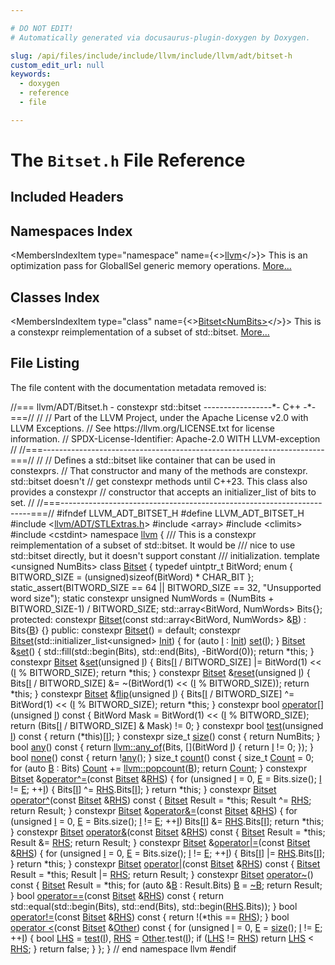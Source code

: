 ```yaml
---

# DO NOT EDIT!
# Automatically generated via docusaurus-plugin-doxygen by Doxygen.

slug: /api/files/include/include/llvm/include/llvm/adt/bitset-h
custom_edit_url: null
keywords:
  - doxygen
  - reference
  - file

---
```





# The `Bitset.h` File Reference

<DoxygenPage pluginConfig={pluginConfig}>



## Included Headers

<IncludesList>
<IncludesListItem
  filePath="llvm/ADT/STLExtras.h"
  permalink="/docs/api/files/include/include/llvm/include/llvm/adt/stlextras-h"
  isLocal="false" />
<IncludesListItem
  filePath="array"
  permalink=""
  isLocal="false" />
<IncludesListItem
  filePath="climits"
  permalink=""
  isLocal="false" />
<IncludesListItem
  filePath="cstdint"
  permalink=""
  isLocal="false" />
</IncludesList>

## Namespaces Index

<MembersIndex>

<MembersIndexItem
  type="namespace"
  name={<><a href="/docs/api/namespaces/llvm">llvm</a></>}>
This is an optimization pass for GlobalISel generic memory operations. <a href="/docs/api/namespaces/llvm/#details">More...</a>
</MembersIndexItem>

</MembersIndex>

## Classes Index

<MembersIndex>

<MembersIndexItem
  type="class"
  name={<><a href="/docs/api/classes/llvm/bitset">Bitset&lt;NumBits&gt;</a></>}>
This is a constexpr reimplementation of a subset of std::bitset. <a href="/docs/api/classes/llvm/bitset/#details">More...</a>
</MembersIndexItem>

</MembersIndex>


## File Listing

The file content with the documentation metadata removed is:

<ProgramListing>

<Link id="l00001" /><CodeLine lineNumber="1"><Highlight kind="comment">//=== llvm/ADT/Bitset.h - constexpr std::bitset -----------------&#42;- C++ -&#42;-===//</Highlight><Highlight kind="normal"></Highlight></CodeLine>
<Link id="l00002" /><CodeLine lineNumber="2"><Highlight kind="normal"></Highlight><Highlight kind="comment">//</Highlight><Highlight kind="normal"></Highlight></CodeLine>
<Link id="l00003" /><CodeLine lineNumber="3"><Highlight kind="normal"></Highlight><Highlight kind="comment">// Part of the LLVM Project, under the Apache License v2.0 with LLVM Exceptions.</Highlight><Highlight kind="normal"></Highlight></CodeLine>
<Link id="l00004" /><CodeLine lineNumber="4"><Highlight kind="normal"></Highlight><Highlight kind="comment">// See https://llvm.org/LICENSE.txt for license information.</Highlight><Highlight kind="normal"></Highlight></CodeLine>
<Link id="l00005" /><CodeLine lineNumber="5"><Highlight kind="normal"></Highlight><Highlight kind="comment">// SPDX-License-Identifier: Apache-2.0 WITH LLVM-exception</Highlight><Highlight kind="normal"></Highlight></CodeLine>
<Link id="l00006" /><CodeLine lineNumber="6"><Highlight kind="normal"></Highlight><Highlight kind="comment">//</Highlight><Highlight kind="normal"></Highlight></CodeLine>
<Link id="l00007" /><CodeLine lineNumber="7"><Highlight kind="normal"></Highlight><Highlight kind="comment">//===----------------------------------------------------------------------===//</Highlight><Highlight kind="normal"></Highlight></CodeLine>
<Link id="l00008" /><CodeLine lineNumber="8"><Highlight kind="normal"></Highlight><Highlight kind="comment">//</Highlight><Highlight kind="normal"></Highlight></CodeLine>
<Link id="l00009" /><CodeLine lineNumber="9"><Highlight kind="normal"></Highlight><Highlight kind="comment">// Defines a std::bitset like container that can be used in constexprs.</Highlight><Highlight kind="normal"></Highlight></CodeLine>
<Link id="l00010" /><CodeLine lineNumber="10"><Highlight kind="normal"></Highlight><Highlight kind="comment">// That constructor and many of the methods are constexpr. std::bitset doesn&#39;t</Highlight><Highlight kind="normal"></Highlight></CodeLine>
<Link id="l00011" /><CodeLine lineNumber="11"><Highlight kind="normal"></Highlight><Highlight kind="comment">// get constexpr methods until C++23. This class also provides a constexpr</Highlight><Highlight kind="normal"></Highlight></CodeLine>
<Link id="l00012" /><CodeLine lineNumber="12"><Highlight kind="normal"></Highlight><Highlight kind="comment">// constructor that accepts an initializer&#95;list of bits to set.</Highlight><Highlight kind="normal"></Highlight></CodeLine>
<Link id="l00013" /><CodeLine lineNumber="13"><Highlight kind="normal"></Highlight><Highlight kind="comment">//</Highlight><Highlight kind="normal"></Highlight></CodeLine>
<Link id="l00014" /><CodeLine lineNumber="14"><Highlight kind="normal"></Highlight><Highlight kind="comment">//===----------------------------------------------------------------------===//</Highlight><Highlight kind="normal"></Highlight></CodeLine>
<Link id="l00015" /><CodeLine lineNumber="15"><Highlight kind="normal"></Highlight></CodeLine>
<Link id="l00016" /><CodeLine lineNumber="16"><Highlight kind="normal"></Highlight><Highlight kind="preprocessor">#ifndef LLVM&#95;ADT&#95;BITSET&#95;H</Highlight><Highlight kind="normal"></Highlight></CodeLine>
<Link id="l00017" /><CodeLine lineNumber="17"><Highlight kind="normal"></Highlight><Highlight kind="preprocessor">#define LLVM&#95;ADT&#95;BITSET&#95;H</Highlight><Highlight kind="normal"></Highlight></CodeLine>
<Link id="l00018" /><CodeLine lineNumber="18"><Highlight kind="normal"></Highlight></CodeLine>
<Link id="l00019" /><CodeLine lineNumber="19"><Highlight kind="normal"></Highlight><Highlight kind="preprocessor">#include &lt;<a href="/docs/api/files/include/include/llvm/include/llvm/adt/stlextras-h">llvm/ADT/STLExtras.h</a>&gt;</Highlight><Highlight kind="normal"></Highlight></CodeLine>
<Link id="l00020" /><CodeLine lineNumber="20"><Highlight kind="normal"></Highlight><Highlight kind="preprocessor">#include &lt;array&gt;</Highlight><Highlight kind="normal"></Highlight></CodeLine>
<Link id="l00021" /><CodeLine lineNumber="21"><Highlight kind="normal"></Highlight><Highlight kind="preprocessor">#include &lt;climits&gt;</Highlight><Highlight kind="normal"></Highlight></CodeLine>
<Link id="l00022" /><CodeLine lineNumber="22"><Highlight kind="normal"></Highlight><Highlight kind="preprocessor">#include &lt;cstdint&gt;</Highlight><Highlight kind="normal"></Highlight></CodeLine>
<Link id="l00023" /><CodeLine lineNumber="23"><Highlight kind="normal"></Highlight></CodeLine>
<Link id="l00024" /><CodeLine lineNumber="24"><Highlight kind="normal"></Highlight><Highlight kind="keyword">namespace </Highlight><Highlight kind="normal"><a href="/docs/api/namespaces/llvm">llvm</a> &#123;</Highlight></CodeLine>
<Link id="l00025" /><CodeLine lineNumber="25"><Highlight kind="normal"></Highlight><Highlight kind="comment"></Highlight></CodeLine>
<Link id="l00026" /><CodeLine lineNumber="26"><Highlight kind="comment">/// This is a constexpr reimplementation of a subset of std::bitset. It would be</Highlight></CodeLine>
<Link id="l00027" /><CodeLine lineNumber="27"><Highlight kind="comment">/// nice to use std::bitset directly, but it doesn&#39;t support constant</Highlight></CodeLine>
<Link id="l00028" /><CodeLine lineNumber="28"><Highlight kind="comment">/// initialization.</Highlight><Highlight kind="normal"></Highlight></CodeLine>
<Link id="l00029" /><CodeLine lineNumber="29"><Highlight kind="normal"></Highlight><Highlight kind="keyword">template</Highlight><Highlight kind="normal"> &lt;</Highlight><Highlight kind="keywordtype">unsigned</Highlight><Highlight kind="normal"> NumBits&gt;</Highlight></CodeLine>
<Link id="l00030" /><CodeLine lineNumber="30" lineLink="/docs/api/classes/llvm/bitset"><Highlight kind="normal"></Highlight><Highlight kind="keyword">class </Highlight><Highlight kind="normal"><a href="/docs/api/classes/llvm/bitset/#ae2188f27e66a2363e2ad9b5380ba2f07">Bitset</a> &#123;</Highlight></CodeLine>
<Link id="l00031" /><CodeLine lineNumber="31"><Highlight kind="normal">  </Highlight><Highlight kind="keyword">typedef</Highlight><Highlight kind="normal"> uintptr&#95;t BitWord;</Highlight></CodeLine>
<Link id="l00032" /><CodeLine lineNumber="32"><Highlight kind="normal"></Highlight></CodeLine>
<Link id="l00033" /><CodeLine lineNumber="33"><Highlight kind="normal">  </Highlight><Highlight kind="keyword">enum</Highlight><Highlight kind="normal"> &#123; BITWORD&#95;SIZE = (unsigned)</Highlight><Highlight kind="keyword">sizeof</Highlight><Highlight kind="normal">(BitWord) &#42; CHAR&#95;BIT &#125;;</Highlight></CodeLine>
<Link id="l00034" /><CodeLine lineNumber="34"><Highlight kind="normal"></Highlight></CodeLine>
<Link id="l00035" /><CodeLine lineNumber="35"><Highlight kind="normal">  </Highlight><Highlight kind="keyword">static&#95;assert</Highlight><Highlight kind="normal">(BITWORD&#95;SIZE == 64 || BITWORD&#95;SIZE == 32,</Highlight></CodeLine>
<Link id="l00036" /><CodeLine lineNumber="36"><Highlight kind="normal">                </Highlight><Highlight kind="stringliteral">&quot;Unsupported word size&quot;</Highlight><Highlight kind="normal">);</Highlight></CodeLine>
<Link id="l00037" /><CodeLine lineNumber="37"><Highlight kind="normal"></Highlight></CodeLine>
<Link id="l00038" /><CodeLine lineNumber="38"><Highlight kind="normal">  </Highlight><Highlight kind="keyword">static</Highlight><Highlight kind="normal"> </Highlight><Highlight kind="keyword">constexpr</Highlight><Highlight kind="normal"> </Highlight><Highlight kind="keywordtype">unsigned</Highlight><Highlight kind="normal"> NumWords = (NumBits + BITWORD&#95;SIZE-1) / BITWORD&#95;SIZE;</Highlight></CodeLine>
<Link id="l00039" /><CodeLine lineNumber="39"><Highlight kind="normal">  std::array&lt;BitWord, NumWords&gt; Bits&#123;&#125;;</Highlight></CodeLine>
<Link id="l00040" /><CodeLine lineNumber="40"><Highlight kind="normal"></Highlight></CodeLine>
<Link id="l00041" /><CodeLine lineNumber="41"><Highlight kind="normal"></Highlight><Highlight kind="keyword">protected</Highlight><Highlight kind="normal">:</Highlight></CodeLine>
<Link id="l00042" /><CodeLine lineNumber="42" lineLink="/docs/api/classes/llvm/bitset/#ae2188f27e66a2363e2ad9b5380ba2f07"><Highlight kind="normal">  </Highlight><Highlight kind="keyword">constexpr</Highlight><Highlight kind="normal"> <a href="/docs/api/classes/llvm/bitset/#ae2188f27e66a2363e2ad9b5380ba2f07">Bitset</a>(</Highlight><Highlight kind="keyword">const</Highlight><Highlight kind="normal"> std::array&lt;BitWord, NumWords&gt; &amp;<a href="/docs/api/files/lib/lib/ir/builtingcs-cpp/#ae76959fe811ba090de4cba69ac00f1da">B</a>)</Highlight></CodeLine>
<Link id="l00043" /><CodeLine lineNumber="43"><Highlight kind="normal">      : Bits&#123;<a href="/docs/api/files/lib/lib/ir/builtingcs-cpp/#ae76959fe811ba090de4cba69ac00f1da">B</a>&#125; &#123;&#125;</Highlight></CodeLine>
<Link id="l00044" /><CodeLine lineNumber="44"><Highlight kind="normal"></Highlight></CodeLine>
<Link id="l00045" /><CodeLine lineNumber="45"><Highlight kind="normal"></Highlight><Highlight kind="keyword">public</Highlight><Highlight kind="normal">:</Highlight></CodeLine>
<Link id="l00046" /><CodeLine lineNumber="46" lineLink="/docs/api/classes/llvm/bitset/#a55b17c4d2b6e77b9d7fc5e51f64bdbc9"><Highlight kind="normal">  </Highlight><Highlight kind="keyword">constexpr</Highlight><Highlight kind="normal"> <a href="/docs/api/classes/llvm/bitset/#a55b17c4d2b6e77b9d7fc5e51f64bdbc9">Bitset</a>() = </Highlight><Highlight kind="keywordflow">default</Highlight><Highlight kind="normal">;</Highlight></CodeLine>
<Link id="l00047" /><CodeLine lineNumber="47" lineLink="/docs/api/classes/llvm/bitset/#ab23de1213f02fe875abca33a8ec9ce1b"><Highlight kind="normal">  </Highlight><Highlight kind="keyword">constexpr</Highlight><Highlight kind="normal"> <a href="/docs/api/classes/llvm/bitset/#ab23de1213f02fe875abca33a8ec9ce1b">Bitset</a>(std::initializer&#95;list&lt;unsigned&gt; <a href="/docs/api/classes/llvm/init">Init</a>) &#123;</Highlight></CodeLine>
<Link id="l00048" /><CodeLine lineNumber="48"><Highlight kind="normal">    </Highlight><Highlight kind="keywordflow">for</Highlight><Highlight kind="normal"> (</Highlight><Highlight kind="keyword">auto</Highlight><Highlight kind="normal"> <a href="/docs/api/files/lib/lib/support/md5-cpp/#ac0eafdc9ee161b71e7af98af736952fd">I</a> : <a href="/docs/api/classes/llvm/init">Init</a>)</Highlight></CodeLine>
<Link id="l00049" /><CodeLine lineNumber="49"><Highlight kind="normal">      <a href="/docs/api/classes/llvm/bitset/#a96fed1068b953dcf79153d3d848d0787">set</a>(<a href="/docs/api/files/lib/lib/support/md5-cpp/#ac0eafdc9ee161b71e7af98af736952fd">I</a>);</Highlight></CodeLine>
<Link id="l00050" /><CodeLine lineNumber="50"><Highlight kind="normal">  &#125;</Highlight></CodeLine>
<Link id="l00051" /><CodeLine lineNumber="51"><Highlight kind="normal"></Highlight></CodeLine>
<Link id="l00052" /><CodeLine lineNumber="52" lineLink="/docs/api/classes/llvm/bitset/#a96fed1068b953dcf79153d3d848d0787"><Highlight kind="normal">  <a href="/docs/api/classes/llvm/bitset/#ae2188f27e66a2363e2ad9b5380ba2f07">Bitset</a> &amp;<a href="/docs/api/classes/llvm/bitset/#a96fed1068b953dcf79153d3d848d0787">set</a>() &#123;</Highlight></CodeLine>
<Link id="l00053" /><CodeLine lineNumber="53"><Highlight kind="normal">    std::fill(std::begin(Bits), std::end(Bits), -BitWord(0));</Highlight></CodeLine>
<Link id="l00054" /><CodeLine lineNumber="54"><Highlight kind="normal">    </Highlight><Highlight kind="keywordflow">return</Highlight><Highlight kind="normal"> &#42;</Highlight><Highlight kind="keyword">this</Highlight><Highlight kind="normal">;</Highlight></CodeLine>
<Link id="l00055" /><CodeLine lineNumber="55"><Highlight kind="normal">  &#125;</Highlight></CodeLine>
<Link id="l00056" /><CodeLine lineNumber="56"><Highlight kind="normal"></Highlight></CodeLine>
<Link id="l00057" /><CodeLine lineNumber="57" lineLink="/docs/api/classes/llvm/bitset/#a289f26102a3967a275714b003d6290e3"><Highlight kind="normal">  </Highlight><Highlight kind="keyword">constexpr</Highlight><Highlight kind="normal"> <a href="/docs/api/classes/llvm/bitset/#ae2188f27e66a2363e2ad9b5380ba2f07">Bitset</a> &amp;<a href="/docs/api/classes/llvm/bitset/#a289f26102a3967a275714b003d6290e3">set</a>(</Highlight><Highlight kind="keywordtype">unsigned</Highlight><Highlight kind="normal"> <a href="/docs/api/files/lib/lib/support/md5-cpp/#ac0eafdc9ee161b71e7af98af736952fd">I</a>) &#123;</Highlight></CodeLine>
<Link id="l00058" /><CodeLine lineNumber="58"><Highlight kind="normal">    Bits&#91;<a href="/docs/api/files/lib/lib/support/md5-cpp/#ac0eafdc9ee161b71e7af98af736952fd">I</a> / BITWORD&#95;SIZE&#93; |= BitWord(1) &lt;&lt; (<a href="/docs/api/files/lib/lib/support/md5-cpp/#ac0eafdc9ee161b71e7af98af736952fd">I</a> % BITWORD&#95;SIZE);</Highlight></CodeLine>
<Link id="l00059" /><CodeLine lineNumber="59"><Highlight kind="normal">    </Highlight><Highlight kind="keywordflow">return</Highlight><Highlight kind="normal"> &#42;</Highlight><Highlight kind="keyword">this</Highlight><Highlight kind="normal">;</Highlight></CodeLine>
<Link id="l00060" /><CodeLine lineNumber="60"><Highlight kind="normal">  &#125;</Highlight></CodeLine>
<Link id="l00061" /><CodeLine lineNumber="61"><Highlight kind="normal"></Highlight></CodeLine>
<Link id="l00062" /><CodeLine lineNumber="62" lineLink="/docs/api/classes/llvm/bitset/#aebb0534bbf79a3bf5db6bbb495389ca3"><Highlight kind="normal">  </Highlight><Highlight kind="keyword">constexpr</Highlight><Highlight kind="normal"> <a href="/docs/api/classes/llvm/bitset/#ae2188f27e66a2363e2ad9b5380ba2f07">Bitset</a> &amp;<a href="/docs/api/classes/llvm/bitset/#aebb0534bbf79a3bf5db6bbb495389ca3">reset</a>(</Highlight><Highlight kind="keywordtype">unsigned</Highlight><Highlight kind="normal"> <a href="/docs/api/files/lib/lib/support/md5-cpp/#ac0eafdc9ee161b71e7af98af736952fd">I</a>) &#123;</Highlight></CodeLine>
<Link id="l00063" /><CodeLine lineNumber="63"><Highlight kind="normal">    Bits&#91;<a href="/docs/api/files/lib/lib/support/md5-cpp/#ac0eafdc9ee161b71e7af98af736952fd">I</a> / BITWORD&#95;SIZE&#93; &amp;= ~(BitWord(1) &lt;&lt; (<a href="/docs/api/files/lib/lib/support/md5-cpp/#ac0eafdc9ee161b71e7af98af736952fd">I</a> % BITWORD&#95;SIZE));</Highlight></CodeLine>
<Link id="l00064" /><CodeLine lineNumber="64"><Highlight kind="normal">    </Highlight><Highlight kind="keywordflow">return</Highlight><Highlight kind="normal"> &#42;</Highlight><Highlight kind="keyword">this</Highlight><Highlight kind="normal">;</Highlight></CodeLine>
<Link id="l00065" /><CodeLine lineNumber="65"><Highlight kind="normal">  &#125;</Highlight></CodeLine>
<Link id="l00066" /><CodeLine lineNumber="66"><Highlight kind="normal"></Highlight></CodeLine>
<Link id="l00067" /><CodeLine lineNumber="67" lineLink="/docs/api/classes/llvm/bitset/#a3383ba99ed54c643dfdbf0bfae7c5e18"><Highlight kind="normal">  </Highlight><Highlight kind="keyword">constexpr</Highlight><Highlight kind="normal"> <a href="/docs/api/classes/llvm/bitset/#ae2188f27e66a2363e2ad9b5380ba2f07">Bitset</a> &amp;<a href="/docs/api/classes/llvm/bitset/#a3383ba99ed54c643dfdbf0bfae7c5e18">flip</a>(</Highlight><Highlight kind="keywordtype">unsigned</Highlight><Highlight kind="normal"> <a href="/docs/api/files/lib/lib/support/md5-cpp/#ac0eafdc9ee161b71e7af98af736952fd">I</a>) &#123;</Highlight></CodeLine>
<Link id="l00068" /><CodeLine lineNumber="68"><Highlight kind="normal">    Bits&#91;<a href="/docs/api/files/lib/lib/support/md5-cpp/#ac0eafdc9ee161b71e7af98af736952fd">I</a> / BITWORD&#95;SIZE&#93; ^= BitWord(1) &lt;&lt; (<a href="/docs/api/files/lib/lib/support/md5-cpp/#ac0eafdc9ee161b71e7af98af736952fd">I</a> % BITWORD&#95;SIZE);</Highlight></CodeLine>
<Link id="l00069" /><CodeLine lineNumber="69"><Highlight kind="normal">    </Highlight><Highlight kind="keywordflow">return</Highlight><Highlight kind="normal"> &#42;</Highlight><Highlight kind="keyword">this</Highlight><Highlight kind="normal">;</Highlight></CodeLine>
<Link id="l00070" /><CodeLine lineNumber="70"><Highlight kind="normal">  &#125;</Highlight></CodeLine>
<Link id="l00071" /><CodeLine lineNumber="71"><Highlight kind="normal"></Highlight></CodeLine>
<Link id="l00072" /><CodeLine lineNumber="72" lineLink="/docs/api/classes/llvm/bitset/#a81e4207a909efe14827dd1fe0bd37ff9"><Highlight kind="normal">  </Highlight><Highlight kind="keyword">constexpr</Highlight><Highlight kind="normal"> </Highlight><Highlight kind="keywordtype">bool</Highlight><Highlight kind="normal"> <a href="/docs/api/classes/llvm/bitset/#a81e4207a909efe14827dd1fe0bd37ff9">operator&#91;&#93;</a>(</Highlight><Highlight kind="keywordtype">unsigned</Highlight><Highlight kind="normal"> <a href="/docs/api/files/lib/lib/support/md5-cpp/#ac0eafdc9ee161b71e7af98af736952fd">I</a>)</Highlight><Highlight kind="keyword"> const </Highlight><Highlight kind="normal">&#123;</Highlight></CodeLine>
<Link id="l00073" /><CodeLine lineNumber="73"><Highlight kind="normal">    BitWord Mask = BitWord(1) &lt;&lt; (<a href="/docs/api/files/lib/lib/support/md5-cpp/#ac0eafdc9ee161b71e7af98af736952fd">I</a> % BITWORD&#95;SIZE);</Highlight></CodeLine>
<Link id="l00074" /><CodeLine lineNumber="74"><Highlight kind="normal">    </Highlight><Highlight kind="keywordflow">return</Highlight><Highlight kind="normal"> (Bits&#91;<a href="/docs/api/files/lib/lib/support/md5-cpp/#ac0eafdc9ee161b71e7af98af736952fd">I</a> / BITWORD&#95;SIZE&#93; &amp; Mask) != 0;</Highlight></CodeLine>
<Link id="l00075" /><CodeLine lineNumber="75"><Highlight kind="normal">  &#125;</Highlight></CodeLine>
<Link id="l00076" /><CodeLine lineNumber="76"><Highlight kind="normal"></Highlight></CodeLine>
<Link id="l00077" /><CodeLine lineNumber="77" lineLink="/docs/api/classes/llvm/bitset/#acccf045b3bb2e2c65278ef58ddbedea8"><Highlight kind="normal">  </Highlight><Highlight kind="keyword">constexpr</Highlight><Highlight kind="normal"> </Highlight><Highlight kind="keywordtype">bool</Highlight><Highlight kind="normal"> <a href="/docs/api/classes/llvm/bitset/#acccf045b3bb2e2c65278ef58ddbedea8">test</a>(</Highlight><Highlight kind="keywordtype">unsigned</Highlight><Highlight kind="normal"> <a href="/docs/api/files/lib/lib/support/md5-cpp/#ac0eafdc9ee161b71e7af98af736952fd">I</a>)</Highlight><Highlight kind="keyword"> const </Highlight><Highlight kind="normal">&#123; </Highlight><Highlight kind="keywordflow">return</Highlight><Highlight kind="normal"> (&#42;</Highlight><Highlight kind="keyword">this</Highlight><Highlight kind="normal">)&#91;<a href="/docs/api/files/lib/lib/support/md5-cpp/#ac0eafdc9ee161b71e7af98af736952fd">I</a>&#93;; &#125;</Highlight></CodeLine>
<Link id="l00078" /><CodeLine lineNumber="78"><Highlight kind="normal"></Highlight></CodeLine>
<Link id="l00079" /><CodeLine lineNumber="79" lineLink="/docs/api/classes/llvm/bitset/#a8785c86e5d6a2ad73d581990223faa18"><Highlight kind="normal">  </Highlight><Highlight kind="keyword">constexpr</Highlight><Highlight kind="normal"> </Highlight><Highlight kind="keywordtype">size&#95;t</Highlight><Highlight kind="normal"> <a href="/docs/api/classes/llvm/bitset/#a8785c86e5d6a2ad73d581990223faa18">size</a>()</Highlight><Highlight kind="keyword"> const </Highlight><Highlight kind="normal">&#123; </Highlight><Highlight kind="keywordflow">return</Highlight><Highlight kind="normal"> NumBits; &#125;</Highlight></CodeLine>
<Link id="l00080" /><CodeLine lineNumber="80"><Highlight kind="normal"></Highlight></CodeLine>
<Link id="l00081" /><CodeLine lineNumber="81" lineLink="/docs/api/classes/llvm/bitset/#a9fb20df5cc8b51a03f6c16731d21d767"><Highlight kind="normal">  </Highlight><Highlight kind="keywordtype">bool</Highlight><Highlight kind="normal"> <a href="/docs/api/classes/llvm/bitset/#a9fb20df5cc8b51a03f6c16731d21d767">any</a>()</Highlight><Highlight kind="keyword"> const </Highlight><Highlight kind="normal">&#123;</Highlight></CodeLine>
<Link id="l00082" /><CodeLine lineNumber="82"><Highlight kind="normal">    </Highlight><Highlight kind="keywordflow">return</Highlight><Highlight kind="normal"> <a href="/docs/api/namespaces/llvm/#a61d13d6824ec46c31260a4fd0997eda0">llvm::any&#95;of</a>(Bits, &#91;&#93;(BitWord <a href="/docs/api/files/lib/lib/support/md5-cpp/#ac0eafdc9ee161b71e7af98af736952fd">I</a>) &#123; </Highlight><Highlight kind="keywordflow">return</Highlight><Highlight kind="normal"> <a href="/docs/api/files/lib/lib/support/md5-cpp/#ac0eafdc9ee161b71e7af98af736952fd">I</a> != 0; &#125;);</Highlight></CodeLine>
<Link id="l00083" /><CodeLine lineNumber="83"><Highlight kind="normal">  &#125;</Highlight></CodeLine>
<Link id="l00084" /><CodeLine lineNumber="84" lineLink="/docs/api/classes/llvm/bitset/#af07e716b0b7379019f06d800e1be823e"><Highlight kind="normal">  </Highlight><Highlight kind="keywordtype">bool</Highlight><Highlight kind="normal"> <a href="/docs/api/classes/llvm/bitset/#af07e716b0b7379019f06d800e1be823e">none</a>()</Highlight><Highlight kind="keyword"> const </Highlight><Highlight kind="normal">&#123; </Highlight><Highlight kind="keywordflow">return</Highlight><Highlight kind="normal"> !<a href="/docs/api/classes/llvm/bitset/#a9fb20df5cc8b51a03f6c16731d21d767">any</a>(); &#125;</Highlight></CodeLine>
<Link id="l00085" /><CodeLine lineNumber="85" lineLink="/docs/api/classes/llvm/bitset/#a917830b7e51cd22150e5e487bb7c5eaf"><Highlight kind="normal">  </Highlight><Highlight kind="keywordtype">size&#95;t</Highlight><Highlight kind="normal"> <a href="/docs/api/classes/llvm/bitset/#a917830b7e51cd22150e5e487bb7c5eaf">count</a>()</Highlight><Highlight kind="keyword"> const </Highlight><Highlight kind="normal">&#123;</Highlight></CodeLine>
<Link id="l00086" /><CodeLine lineNumber="86"><Highlight kind="normal">    </Highlight><Highlight kind="keywordtype">size&#95;t</Highlight><Highlight kind="normal"> <a href="/docs/api/namespaces/llvm/#a845e08be4b0320d66901a66b0c0e9509">Count</a> = 0;</Highlight></CodeLine>
<Link id="l00087" /><CodeLine lineNumber="87"><Highlight kind="normal">    </Highlight><Highlight kind="keywordflow">for</Highlight><Highlight kind="normal"> (</Highlight><Highlight kind="keyword">auto</Highlight><Highlight kind="normal"> <a href="/docs/api/files/lib/lib/ir/builtingcs-cpp/#ae76959fe811ba090de4cba69ac00f1da">B</a> : Bits)</Highlight></CodeLine>
<Link id="l00088" /><CodeLine lineNumber="88"><Highlight kind="normal">      <a href="/docs/api/namespaces/llvm/#a845e08be4b0320d66901a66b0c0e9509">Count</a> += <a href="/docs/api/namespaces/llvm/#a0eea77e7bfa82e0219d2ec7b4efbc94f">llvm::popcount</a>(<a href="/docs/api/files/lib/lib/ir/builtingcs-cpp/#ae76959fe811ba090de4cba69ac00f1da">B</a>);</Highlight></CodeLine>
<Link id="l00089" /><CodeLine lineNumber="89"><Highlight kind="normal">    </Highlight><Highlight kind="keywordflow">return</Highlight><Highlight kind="normal"> <a href="/docs/api/namespaces/llvm/#a845e08be4b0320d66901a66b0c0e9509">Count</a>;</Highlight></CodeLine>
<Link id="l00090" /><CodeLine lineNumber="90"><Highlight kind="normal">  &#125;</Highlight></CodeLine>
<Link id="l00091" /><CodeLine lineNumber="91"><Highlight kind="normal"></Highlight></CodeLine>
<Link id="l00092" /><CodeLine lineNumber="92" lineLink="/docs/api/classes/llvm/bitset/#a5975c453e2c1923c3da682b19c7c636e"><Highlight kind="normal">  </Highlight><Highlight kind="keyword">constexpr</Highlight><Highlight kind="normal"> <a href="/docs/api/classes/llvm/bitset/#ae2188f27e66a2363e2ad9b5380ba2f07">Bitset</a> &amp;<a href="/docs/api/classes/llvm/bitset/#a5975c453e2c1923c3da682b19c7c636e">operator^=</a>(</Highlight><Highlight kind="keyword">const</Highlight><Highlight kind="normal"> <a href="/docs/api/classes/llvm/bitset/#ae2188f27e66a2363e2ad9b5380ba2f07">Bitset</a> &amp;<a href="/docs/api/files/lib/lib/target/lib/target/x86/x86partialreduction-cpp/#a87b8bfbbe9d8f7146d7f20a5fb42efd0">RHS</a>) &#123;</Highlight></CodeLine>
<Link id="l00093" /><CodeLine lineNumber="93"><Highlight kind="normal">    </Highlight><Highlight kind="keywordflow">for</Highlight><Highlight kind="normal"> (</Highlight><Highlight kind="keywordtype">unsigned</Highlight><Highlight kind="normal"> <a href="/docs/api/files/lib/lib/support/md5-cpp/#ac0eafdc9ee161b71e7af98af736952fd">I</a> = 0, <a href="/docs/api/files/lib/lib/ir/builtingcs-cpp/#abb2b3a60ccc38a28239e19a1646e0c8a">E</a> = Bits.size(); <a href="/docs/api/files/lib/lib/support/md5-cpp/#ac0eafdc9ee161b71e7af98af736952fd">I</a> != <a href="/docs/api/files/lib/lib/ir/builtingcs-cpp/#abb2b3a60ccc38a28239e19a1646e0c8a">E</a>; ++<a href="/docs/api/files/lib/lib/support/md5-cpp/#ac0eafdc9ee161b71e7af98af736952fd">I</a>) &#123;</Highlight></CodeLine>
<Link id="l00094" /><CodeLine lineNumber="94"><Highlight kind="normal">      Bits&#91;<a href="/docs/api/files/lib/lib/support/md5-cpp/#ac0eafdc9ee161b71e7af98af736952fd">I</a>&#93; ^= <a href="/docs/api/files/lib/lib/target/lib/target/x86/x86partialreduction-cpp/#a87b8bfbbe9d8f7146d7f20a5fb42efd0">RHS</a>.Bits&#91;<a href="/docs/api/files/lib/lib/support/md5-cpp/#ac0eafdc9ee161b71e7af98af736952fd">I</a>&#93;;</Highlight></CodeLine>
<Link id="l00095" /><CodeLine lineNumber="95"><Highlight kind="normal">    &#125;</Highlight></CodeLine>
<Link id="l00096" /><CodeLine lineNumber="96"><Highlight kind="normal">    </Highlight><Highlight kind="keywordflow">return</Highlight><Highlight kind="normal"> &#42;</Highlight><Highlight kind="keyword">this</Highlight><Highlight kind="normal">;</Highlight></CodeLine>
<Link id="l00097" /><CodeLine lineNumber="97"><Highlight kind="normal">  &#125;</Highlight></CodeLine>
<Link id="l00098" /><CodeLine lineNumber="98" lineLink="/docs/api/classes/llvm/bitset/#a1fec1ce771ebfe3df308cd67e4f49e88"><Highlight kind="normal">  </Highlight><Highlight kind="keyword">constexpr</Highlight><Highlight kind="normal"> <a href="/docs/api/classes/llvm/bitset/#ae2188f27e66a2363e2ad9b5380ba2f07">Bitset</a> <a href="/docs/api/classes/llvm/bitset/#a1fec1ce771ebfe3df308cd67e4f49e88">operator^</a>(</Highlight><Highlight kind="keyword">const</Highlight><Highlight kind="normal"> <a href="/docs/api/classes/llvm/bitset/#ae2188f27e66a2363e2ad9b5380ba2f07">Bitset</a> &amp;<a href="/docs/api/files/lib/lib/target/lib/target/x86/x86partialreduction-cpp/#a87b8bfbbe9d8f7146d7f20a5fb42efd0">RHS</a>)</Highlight><Highlight kind="keyword"> const </Highlight><Highlight kind="normal">&#123;</Highlight></CodeLine>
<Link id="l00099" /><CodeLine lineNumber="99"><Highlight kind="normal">    <a href="/docs/api/classes/llvm/bitset/#ae2188f27e66a2363e2ad9b5380ba2f07">Bitset</a> Result = &#42;</Highlight><Highlight kind="keyword">this</Highlight><Highlight kind="normal">;</Highlight></CodeLine>
<Link id="l00100" /><CodeLine lineNumber="100"><Highlight kind="normal">    Result ^= <a href="/docs/api/files/lib/lib/target/lib/target/x86/x86partialreduction-cpp/#a87b8bfbbe9d8f7146d7f20a5fb42efd0">RHS</a>;</Highlight></CodeLine>
<Link id="l00101" /><CodeLine lineNumber="101"><Highlight kind="normal">    </Highlight><Highlight kind="keywordflow">return</Highlight><Highlight kind="normal"> Result;</Highlight></CodeLine>
<Link id="l00102" /><CodeLine lineNumber="102"><Highlight kind="normal">  &#125;</Highlight></CodeLine>
<Link id="l00103" /><CodeLine lineNumber="103"><Highlight kind="normal"></Highlight></CodeLine>
<Link id="l00104" /><CodeLine lineNumber="104" lineLink="/docs/api/classes/llvm/bitset/#acc2a16e56b2a712ab44b346366662844"><Highlight kind="normal">  </Highlight><Highlight kind="keyword">constexpr</Highlight><Highlight kind="normal"> <a href="/docs/api/classes/llvm/bitset/#ae2188f27e66a2363e2ad9b5380ba2f07">Bitset</a> &amp;<a href="/docs/api/classes/llvm/bitset/#acc2a16e56b2a712ab44b346366662844">operator&amp;=</a>(</Highlight><Highlight kind="keyword">const</Highlight><Highlight kind="normal"> <a href="/docs/api/classes/llvm/bitset/#ae2188f27e66a2363e2ad9b5380ba2f07">Bitset</a> &amp;<a href="/docs/api/files/lib/lib/target/lib/target/x86/x86partialreduction-cpp/#a87b8bfbbe9d8f7146d7f20a5fb42efd0">RHS</a>) &#123;</Highlight></CodeLine>
<Link id="l00105" /><CodeLine lineNumber="105"><Highlight kind="normal">    </Highlight><Highlight kind="keywordflow">for</Highlight><Highlight kind="normal"> (</Highlight><Highlight kind="keywordtype">unsigned</Highlight><Highlight kind="normal"> <a href="/docs/api/files/lib/lib/support/md5-cpp/#ac0eafdc9ee161b71e7af98af736952fd">I</a> = 0, <a href="/docs/api/files/lib/lib/ir/builtingcs-cpp/#abb2b3a60ccc38a28239e19a1646e0c8a">E</a> = Bits.size(); <a href="/docs/api/files/lib/lib/support/md5-cpp/#ac0eafdc9ee161b71e7af98af736952fd">I</a> != <a href="/docs/api/files/lib/lib/ir/builtingcs-cpp/#abb2b3a60ccc38a28239e19a1646e0c8a">E</a>; ++<a href="/docs/api/files/lib/lib/support/md5-cpp/#ac0eafdc9ee161b71e7af98af736952fd">I</a>)</Highlight></CodeLine>
<Link id="l00106" /><CodeLine lineNumber="106"><Highlight kind="normal">      Bits&#91;<a href="/docs/api/files/lib/lib/support/md5-cpp/#ac0eafdc9ee161b71e7af98af736952fd">I</a>&#93; &amp;= <a href="/docs/api/files/lib/lib/target/lib/target/x86/x86partialreduction-cpp/#a87b8bfbbe9d8f7146d7f20a5fb42efd0">RHS</a>.Bits&#91;<a href="/docs/api/files/lib/lib/support/md5-cpp/#ac0eafdc9ee161b71e7af98af736952fd">I</a>&#93;;</Highlight></CodeLine>
<Link id="l00107" /><CodeLine lineNumber="107"><Highlight kind="normal">    </Highlight><Highlight kind="keywordflow">return</Highlight><Highlight kind="normal"> &#42;</Highlight><Highlight kind="keyword">this</Highlight><Highlight kind="normal">;</Highlight></CodeLine>
<Link id="l00108" /><CodeLine lineNumber="108"><Highlight kind="normal">  &#125;</Highlight></CodeLine>
<Link id="l00109" /><CodeLine lineNumber="109" lineLink="/docs/api/classes/llvm/bitset/#a6fd6c520f157e1358846f24e7c635ff5"><Highlight kind="normal">  </Highlight><Highlight kind="keyword">constexpr</Highlight><Highlight kind="normal"> <a href="/docs/api/classes/llvm/bitset/#ae2188f27e66a2363e2ad9b5380ba2f07">Bitset</a> <a href="/docs/api/classes/llvm/bitset/#a6fd6c520f157e1358846f24e7c635ff5">operator&amp;</a>(</Highlight><Highlight kind="keyword">const</Highlight><Highlight kind="normal"> <a href="/docs/api/classes/llvm/bitset/#ae2188f27e66a2363e2ad9b5380ba2f07">Bitset</a> &amp;<a href="/docs/api/files/lib/lib/target/lib/target/x86/x86partialreduction-cpp/#a87b8bfbbe9d8f7146d7f20a5fb42efd0">RHS</a>)</Highlight><Highlight kind="keyword"> const </Highlight><Highlight kind="normal">&#123;</Highlight></CodeLine>
<Link id="l00110" /><CodeLine lineNumber="110"><Highlight kind="normal">    <a href="/docs/api/classes/llvm/bitset/#ae2188f27e66a2363e2ad9b5380ba2f07">Bitset</a> Result = &#42;</Highlight><Highlight kind="keyword">this</Highlight><Highlight kind="normal">;</Highlight></CodeLine>
<Link id="l00111" /><CodeLine lineNumber="111"><Highlight kind="normal">    Result &amp;= <a href="/docs/api/files/lib/lib/target/lib/target/x86/x86partialreduction-cpp/#a87b8bfbbe9d8f7146d7f20a5fb42efd0">RHS</a>;</Highlight></CodeLine>
<Link id="l00112" /><CodeLine lineNumber="112"><Highlight kind="normal">    </Highlight><Highlight kind="keywordflow">return</Highlight><Highlight kind="normal"> Result;</Highlight></CodeLine>
<Link id="l00113" /><CodeLine lineNumber="113"><Highlight kind="normal">  &#125;</Highlight></CodeLine>
<Link id="l00114" /><CodeLine lineNumber="114"><Highlight kind="normal"></Highlight></CodeLine>
<Link id="l00115" /><CodeLine lineNumber="115" lineLink="/docs/api/classes/llvm/bitset/#aa56dda097e9daa07223c50503df2d499"><Highlight kind="normal">  </Highlight><Highlight kind="keyword">constexpr</Highlight><Highlight kind="normal"> <a href="/docs/api/classes/llvm/bitset/#ae2188f27e66a2363e2ad9b5380ba2f07">Bitset</a> &amp;<a href="/docs/api/classes/llvm/bitset/#aa56dda097e9daa07223c50503df2d499">operator|=</a>(</Highlight><Highlight kind="keyword">const</Highlight><Highlight kind="normal"> <a href="/docs/api/classes/llvm/bitset/#ae2188f27e66a2363e2ad9b5380ba2f07">Bitset</a> &amp;<a href="/docs/api/files/lib/lib/target/lib/target/x86/x86partialreduction-cpp/#a87b8bfbbe9d8f7146d7f20a5fb42efd0">RHS</a>) &#123;</Highlight></CodeLine>
<Link id="l00116" /><CodeLine lineNumber="116"><Highlight kind="normal">    </Highlight><Highlight kind="keywordflow">for</Highlight><Highlight kind="normal"> (</Highlight><Highlight kind="keywordtype">unsigned</Highlight><Highlight kind="normal"> <a href="/docs/api/files/lib/lib/support/md5-cpp/#ac0eafdc9ee161b71e7af98af736952fd">I</a> = 0, <a href="/docs/api/files/lib/lib/ir/builtingcs-cpp/#abb2b3a60ccc38a28239e19a1646e0c8a">E</a> = Bits.size(); <a href="/docs/api/files/lib/lib/support/md5-cpp/#ac0eafdc9ee161b71e7af98af736952fd">I</a> != <a href="/docs/api/files/lib/lib/ir/builtingcs-cpp/#abb2b3a60ccc38a28239e19a1646e0c8a">E</a>; ++<a href="/docs/api/files/lib/lib/support/md5-cpp/#ac0eafdc9ee161b71e7af98af736952fd">I</a>) &#123;</Highlight></CodeLine>
<Link id="l00117" /><CodeLine lineNumber="117"><Highlight kind="normal">      Bits&#91;<a href="/docs/api/files/lib/lib/support/md5-cpp/#ac0eafdc9ee161b71e7af98af736952fd">I</a>&#93; |= <a href="/docs/api/files/lib/lib/target/lib/target/x86/x86partialreduction-cpp/#a87b8bfbbe9d8f7146d7f20a5fb42efd0">RHS</a>.Bits&#91;<a href="/docs/api/files/lib/lib/support/md5-cpp/#ac0eafdc9ee161b71e7af98af736952fd">I</a>&#93;;</Highlight></CodeLine>
<Link id="l00118" /><CodeLine lineNumber="118"><Highlight kind="normal">    &#125;</Highlight></CodeLine>
<Link id="l00119" /><CodeLine lineNumber="119"><Highlight kind="normal">    </Highlight><Highlight kind="keywordflow">return</Highlight><Highlight kind="normal"> &#42;</Highlight><Highlight kind="keyword">this</Highlight><Highlight kind="normal">;</Highlight></CodeLine>
<Link id="l00120" /><CodeLine lineNumber="120"><Highlight kind="normal">  &#125;</Highlight></CodeLine>
<Link id="l00121" /><CodeLine lineNumber="121" lineLink="/docs/api/classes/llvm/bitset/#adc6ca07f496a852d1415f1fc2a726aef"><Highlight kind="normal">  </Highlight><Highlight kind="keyword">constexpr</Highlight><Highlight kind="normal"> <a href="/docs/api/classes/llvm/bitset/#ae2188f27e66a2363e2ad9b5380ba2f07">Bitset</a> <a href="/docs/api/classes/llvm/bitset/#adc6ca07f496a852d1415f1fc2a726aef">operator|</a>(</Highlight><Highlight kind="keyword">const</Highlight><Highlight kind="normal"> <a href="/docs/api/classes/llvm/bitset/#ae2188f27e66a2363e2ad9b5380ba2f07">Bitset</a> &amp;<a href="/docs/api/files/lib/lib/target/lib/target/x86/x86partialreduction-cpp/#a87b8bfbbe9d8f7146d7f20a5fb42efd0">RHS</a>)</Highlight><Highlight kind="keyword"> const </Highlight><Highlight kind="normal">&#123;</Highlight></CodeLine>
<Link id="l00122" /><CodeLine lineNumber="122"><Highlight kind="normal">    <a href="/docs/api/classes/llvm/bitset/#ae2188f27e66a2363e2ad9b5380ba2f07">Bitset</a> Result = &#42;</Highlight><Highlight kind="keyword">this</Highlight><Highlight kind="normal">;</Highlight></CodeLine>
<Link id="l00123" /><CodeLine lineNumber="123"><Highlight kind="normal">    Result |= <a href="/docs/api/files/lib/lib/target/lib/target/x86/x86partialreduction-cpp/#a87b8bfbbe9d8f7146d7f20a5fb42efd0">RHS</a>;</Highlight></CodeLine>
<Link id="l00124" /><CodeLine lineNumber="124"><Highlight kind="normal">    </Highlight><Highlight kind="keywordflow">return</Highlight><Highlight kind="normal"> Result;</Highlight></CodeLine>
<Link id="l00125" /><CodeLine lineNumber="125"><Highlight kind="normal">  &#125;</Highlight></CodeLine>
<Link id="l00126" /><CodeLine lineNumber="126"><Highlight kind="normal"></Highlight></CodeLine>
<Link id="l00127" /><CodeLine lineNumber="127" lineLink="/docs/api/classes/llvm/bitset/#af50f810ac5c8bd649b9e586140c82b49"><Highlight kind="normal">  </Highlight><Highlight kind="keyword">constexpr</Highlight><Highlight kind="normal"> <a href="/docs/api/classes/llvm/bitset/#ae2188f27e66a2363e2ad9b5380ba2f07">Bitset</a> <a href="/docs/api/classes/llvm/bitset/#af50f810ac5c8bd649b9e586140c82b49">operator~</a>()</Highlight><Highlight kind="keyword"> const </Highlight><Highlight kind="normal">&#123;</Highlight></CodeLine>
<Link id="l00128" /><CodeLine lineNumber="128"><Highlight kind="normal">    <a href="/docs/api/classes/llvm/bitset/#ae2188f27e66a2363e2ad9b5380ba2f07">Bitset</a> Result = &#42;</Highlight><Highlight kind="keyword">this</Highlight><Highlight kind="normal">;</Highlight></CodeLine>
<Link id="l00129" /><CodeLine lineNumber="129"><Highlight kind="normal">    </Highlight><Highlight kind="keywordflow">for</Highlight><Highlight kind="normal"> (</Highlight><Highlight kind="keyword">auto</Highlight><Highlight kind="normal"> &amp;<a href="/docs/api/files/lib/lib/ir/builtingcs-cpp/#ae76959fe811ba090de4cba69ac00f1da">B</a> : Result.Bits)</Highlight></CodeLine>
<Link id="l00130" /><CodeLine lineNumber="130"><Highlight kind="normal">      <a href="/docs/api/files/lib/lib/ir/builtingcs-cpp/#ae76959fe811ba090de4cba69ac00f1da">B</a> = <a href="/docs/api/files/lib/lib/ir/builtingcs-cpp/#ae76959fe811ba090de4cba69ac00f1da">~B</a>;</Highlight></CodeLine>
<Link id="l00131" /><CodeLine lineNumber="131"><Highlight kind="normal">    </Highlight><Highlight kind="keywordflow">return</Highlight><Highlight kind="normal"> Result;</Highlight></CodeLine>
<Link id="l00132" /><CodeLine lineNumber="132"><Highlight kind="normal">  &#125;</Highlight></CodeLine>
<Link id="l00133" /><CodeLine lineNumber="133"><Highlight kind="normal"></Highlight></CodeLine>
<Link id="l00134" /><CodeLine lineNumber="134" lineLink="/docs/api/classes/llvm/bitset/#aaa0cce21fcfab29aa7476bca73ea270d"><Highlight kind="normal">  </Highlight><Highlight kind="keywordtype">bool</Highlight><Highlight kind="normal"> <a href="/docs/api/classes/llvm/bitset/#aaa0cce21fcfab29aa7476bca73ea270d">operator==</a>(</Highlight><Highlight kind="keyword">const</Highlight><Highlight kind="normal"> <a href="/docs/api/classes/llvm/bitset/#ae2188f27e66a2363e2ad9b5380ba2f07">Bitset</a> &amp;<a href="/docs/api/files/lib/lib/target/lib/target/x86/x86partialreduction-cpp/#a87b8bfbbe9d8f7146d7f20a5fb42efd0">RHS</a>)</Highlight><Highlight kind="keyword"> const </Highlight><Highlight kind="normal">&#123;</Highlight></CodeLine>
<Link id="l00135" /><CodeLine lineNumber="135"><Highlight kind="normal">    </Highlight><Highlight kind="keywordflow">return</Highlight><Highlight kind="normal"> std::equal(std::begin(Bits), std::end(Bits), std::begin(<a href="/docs/api/files/lib/lib/target/lib/target/x86/x86partialreduction-cpp/#a87b8bfbbe9d8f7146d7f20a5fb42efd0">RHS</a>.Bits));</Highlight></CodeLine>
<Link id="l00136" /><CodeLine lineNumber="136"><Highlight kind="normal">  &#125;</Highlight></CodeLine>
<Link id="l00137" /><CodeLine lineNumber="137"><Highlight kind="normal"></Highlight></CodeLine>
<Link id="l00138" /><CodeLine lineNumber="138" lineLink="/docs/api/classes/llvm/bitset/#a44bd36263e3bb2040b671a535c469de6"><Highlight kind="normal">  </Highlight><Highlight kind="keywordtype">bool</Highlight><Highlight kind="normal"> <a href="/docs/api/classes/llvm/bitset/#a44bd36263e3bb2040b671a535c469de6">operator!=</a>(</Highlight><Highlight kind="keyword">const</Highlight><Highlight kind="normal"> <a href="/docs/api/classes/llvm/bitset/#ae2188f27e66a2363e2ad9b5380ba2f07">Bitset</a> &amp;<a href="/docs/api/files/lib/lib/target/lib/target/x86/x86partialreduction-cpp/#a87b8bfbbe9d8f7146d7f20a5fb42efd0">RHS</a>)</Highlight><Highlight kind="keyword"> const </Highlight><Highlight kind="normal">&#123; </Highlight><Highlight kind="keywordflow">return</Highlight><Highlight kind="normal"> !(&#42;</Highlight><Highlight kind="keyword">this</Highlight><Highlight kind="normal"> == <a href="/docs/api/files/lib/lib/target/lib/target/x86/x86partialreduction-cpp/#a87b8bfbbe9d8f7146d7f20a5fb42efd0">RHS</a>); &#125;</Highlight></CodeLine>
<Link id="l00139" /><CodeLine lineNumber="139"><Highlight kind="normal"></Highlight></CodeLine>
<Link id="l00140" /><CodeLine lineNumber="140" lineLink="/docs/api/classes/llvm/bitset/#a3b6d2aeb1ac8efb7625ffdd785d4c5be"><Highlight kind="normal">  </Highlight><Highlight kind="keywordtype">bool</Highlight><Highlight kind="normal"> <a href="/docs/api/classes/llvm/bitset/#a3b6d2aeb1ac8efb7625ffdd785d4c5be">operator &lt;</a>(</Highlight><Highlight kind="keyword">const</Highlight><Highlight kind="normal"> <a href="/docs/api/classes/llvm/bitset/#ae2188f27e66a2363e2ad9b5380ba2f07">Bitset</a> &amp;<a href="/docs/api/namespaces/llvm/#a9eb4f5b98b70ee4fab9614ed58282c1fa6311ae17c1ee52b36e68aaf4ad066387">Other</a>)</Highlight><Highlight kind="keyword"> const </Highlight><Highlight kind="normal">&#123;</Highlight></CodeLine>
<Link id="l00141" /><CodeLine lineNumber="141"><Highlight kind="normal">    </Highlight><Highlight kind="keywordflow">for</Highlight><Highlight kind="normal"> (</Highlight><Highlight kind="keywordtype">unsigned</Highlight><Highlight kind="normal"> <a href="/docs/api/files/lib/lib/support/md5-cpp/#ac0eafdc9ee161b71e7af98af736952fd">I</a> = 0, <a href="/docs/api/files/lib/lib/ir/builtingcs-cpp/#abb2b3a60ccc38a28239e19a1646e0c8a">E</a> = <a href="/docs/api/classes/llvm/bitset/#a8785c86e5d6a2ad73d581990223faa18">size</a>(); <a href="/docs/api/files/lib/lib/support/md5-cpp/#ac0eafdc9ee161b71e7af98af736952fd">I</a> != <a href="/docs/api/files/lib/lib/ir/builtingcs-cpp/#abb2b3a60ccc38a28239e19a1646e0c8a">E</a>; ++<a href="/docs/api/files/lib/lib/support/md5-cpp/#ac0eafdc9ee161b71e7af98af736952fd">I</a>) &#123;</Highlight></CodeLine>
<Link id="l00142" /><CodeLine lineNumber="142"><Highlight kind="normal">      </Highlight><Highlight kind="keywordtype">bool</Highlight><Highlight kind="normal"> <a href="/docs/api/files/lib/lib/target/lib/target/x86/x86partialreduction-cpp/#a9e1483f7215664a2315c53c3558d9a8d">LHS</a> = <a href="/docs/api/files/lib/lib/codegen/moduloschedule-cpp/#a106e32122c569cdb42ddf61ecbb0aad1">test</a>(<a href="/docs/api/files/lib/lib/support/md5-cpp/#ac0eafdc9ee161b71e7af98af736952fd">I</a>), <a href="/docs/api/files/lib/lib/target/lib/target/x86/x86partialreduction-cpp/#a87b8bfbbe9d8f7146d7f20a5fb42efd0">RHS</a> = <a href="/docs/api/namespaces/llvm/#a9eb4f5b98b70ee4fab9614ed58282c1fa6311ae17c1ee52b36e68aaf4ad066387">Other</a>.test(<a href="/docs/api/files/lib/lib/support/md5-cpp/#ac0eafdc9ee161b71e7af98af736952fd">I</a>);</Highlight></CodeLine>
<Link id="l00143" /><CodeLine lineNumber="143"><Highlight kind="normal">      </Highlight><Highlight kind="keywordflow">if</Highlight><Highlight kind="normal"> (<a href="/docs/api/files/lib/lib/target/lib/target/x86/x86partialreduction-cpp/#a9e1483f7215664a2315c53c3558d9a8d">LHS</a> != <a href="/docs/api/files/lib/lib/target/lib/target/x86/x86partialreduction-cpp/#a87b8bfbbe9d8f7146d7f20a5fb42efd0">RHS</a>)</Highlight></CodeLine>
<Link id="l00144" /><CodeLine lineNumber="144"><Highlight kind="normal">        </Highlight><Highlight kind="keywordflow">return</Highlight><Highlight kind="normal"> <a href="/docs/api/files/lib/lib/target/lib/target/x86/x86partialreduction-cpp/#a9e1483f7215664a2315c53c3558d9a8d">LHS</a> &lt; <a href="/docs/api/files/lib/lib/target/lib/target/x86/x86partialreduction-cpp/#a87b8bfbbe9d8f7146d7f20a5fb42efd0">RHS</a>;</Highlight></CodeLine>
<Link id="l00145" /><CodeLine lineNumber="145"><Highlight kind="normal">    &#125;</Highlight></CodeLine>
<Link id="l00146" /><CodeLine lineNumber="146"><Highlight kind="normal">    </Highlight><Highlight kind="keywordflow">return</Highlight><Highlight kind="normal"> </Highlight><Highlight kind="keyword">false</Highlight><Highlight kind="normal">;</Highlight></CodeLine>
<Link id="l00147" /><CodeLine lineNumber="147"><Highlight kind="normal">  &#125;</Highlight></CodeLine>
<Link id="l00148" /><CodeLine lineNumber="148"><Highlight kind="normal">&#125;;</Highlight></CodeLine>
<Link id="l00149" /><CodeLine lineNumber="149"><Highlight kind="normal"></Highlight></CodeLine>
<Link id="l00150" /><CodeLine lineNumber="150"><Highlight kind="normal">&#125; </Highlight><Highlight kind="comment">// end namespace llvm</Highlight><Highlight kind="normal"></Highlight></CodeLine>
<Link id="l00151" /><CodeLine lineNumber="151"><Highlight kind="normal"></Highlight></CodeLine>
<Link id="l00152" /><CodeLine lineNumber="152"><Highlight kind="normal"></Highlight><Highlight kind="preprocessor">#endif</Highlight></CodeLine>

</ProgramListing>

</DoxygenPage>
